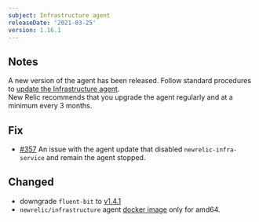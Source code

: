 ```yaml
---
subject: Infrastructure agent
releaseDate: '2021-03-25'
version: 1.16.1
---
```


## Notes
A new version of the agent has been released. Follow standard procedures to [update the Infrastructure agent](https://docs.newrelic.com/docs/infrastructure/install-configure-manage-infrastructure/update-or-uninstall/update-infrastructure-agent).  
New Relic recommends that you upgrade the agent regularly and at a minimum every 3 months.

## Fix
- [#357](https://github.com/newrelic/infrastructure-agent/issues/357) An issue with the agent update that disabled `newrelic-infra-service` and remain the agent stopped.

## Changed
- downgrade `fluent-bit` to [v1.4.1](https://github.com/newrelic/newrelic-fluent-bit-output/tree/1.4.1)
- `newrelic/infrastructure` agent [docker image](https://hub.docker.com/r/newrelic/infrastructure/tags?page=1&ordering=last_updated&name=latest) only for amd64.
